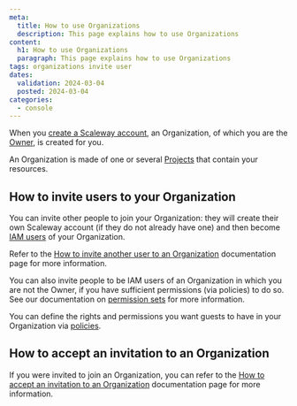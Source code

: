 ```yaml
---
meta:
  title: How to use Organizations
  description: This page explains how to use Organizations
content:
  h1: How to use Organizations
  paragraph: This page explains how to use Organizations
tags: organizations invite user
dates:
  validation: 2024-03-04
  posted: 2024-03-04
categories:
  - console
---
```


When you [create a Scaleway account](/console/account/how-to/create-an-account), an Organization, of which you are the [Owner](/identity-and-access-management/iam/concepts/#owner), is created for you.

An Organization is made of one or several [Projects](#project) that contain your resources.

<Lightbox src="scaleway-iam-organization.webp" alt="" />

## How to invite users to your Organization

You can invite other people to join your Organization: they will create their own Scaleway account (if they do not already have one) and then become [IAM users](/identity-and-access-management/iam/concepts/#user) of your Organization.

<Lightbox src="scaleway-iam-owners-guests.webp" alt="" />

Refer to the [How to invite another user to an Organization](/identity-and-access-management/iam/how-to/invite-user-to-orga/) documentation page for more information.

You can also invite people to be IAM users of an Organization in which you are not the Owner, if you have sufficient permissions (via policies) to do so. See our documentation on [permission sets](/identity-and-access-management/iam/reference-content/permission-sets/) for more information.

You can define the rights and permissions you want guests to have in your Organization via [policies](/identity-and-access-management/iam/concepts/#policy).

## How to accept an invitation to an Organization

If you were invited to join an Organization, you can refer to the [How to accept an invitation to an Organization](https://www.scaleway.com/en/docs/identity-and-access-management/iam/how-to/accept-invitation-to-orga/) documentation page for more information.

